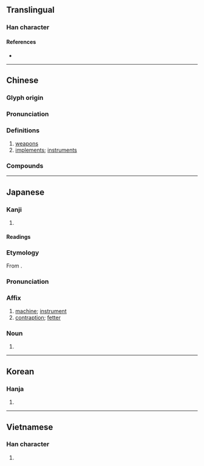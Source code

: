 {{character info/new}}
==Translingual==

===Han character===
{{Han char|rn=75|rad=木|as=07|sn=11|four=43950|canj=DIT|ids=⿰木戒}}

====References====
* {{Han ref|kx=0531.030|dkj=14882|dj=0919.040|hdz=21209.060|uh=68B0|ud=26800|bh=B1F1|bd=45553}}

----

==Chinese==
{{zh-forms}}

===Glyph origin===
{{Han etym}}

===Pronunciation===
{{zh-pron
|m=xiè
|c=haai6
|mn=hāi/hâi
|mn_note=hāi - literary; hâi - vernacular (俗)
|mc=y
|oc=y
|ma=
|cat=n
}}

===Definitions===
{{zh-hanzi}}

# [[weapon]]s
# [[implement]]s; [[instrument]]s

===Compounds===
{{zh-der|器械|刀械|刀杖器械|兵械|器械體操|機械|棄械|槍械|械彈|機械能|械繫|機械效率|機械工業|械鬥|機械手|機械論|機械油|機械化|械用|警械|簡單機械|軍械|繳械|藥械}}

----

==Japanese==

===Kanji===
{{ja-kanji|grade=4|rs=木07}}

# {{rfdef|ja|sort=木07}}

====Readings====
{{ja-readings
|goon=げ
|kanon=かい
|kun=かせ-
}}

===Etymology===
{{ja-kanjitab|かい|yomi=kanon}}
From {{der|ja|ltc|sort=かい|-}} {{ltc-l|械}}.

===Pronunciation===
{{ja-pron|かい|y=kanon}}

===Affix===
{{ja-pos|affix|かい}}

# [[machine]]; [[instrument]]
# [[contraption]]; [[fetter]]

===Noun===
{{ja-noun|かい}}

# {{rfdef|ja}}

----

==Korean==

===Hanja===
{{ko-hanja|hangeul=계|eumhun=|rv=gye|mr=kye|y=kyey}}

# {{rfdef|ko|sort=木07}}

----

==Vietnamese==

===Han character===
{{vi-hantu|giới|rs=木07}}

# {{rfdef|vi|sort=木07}}